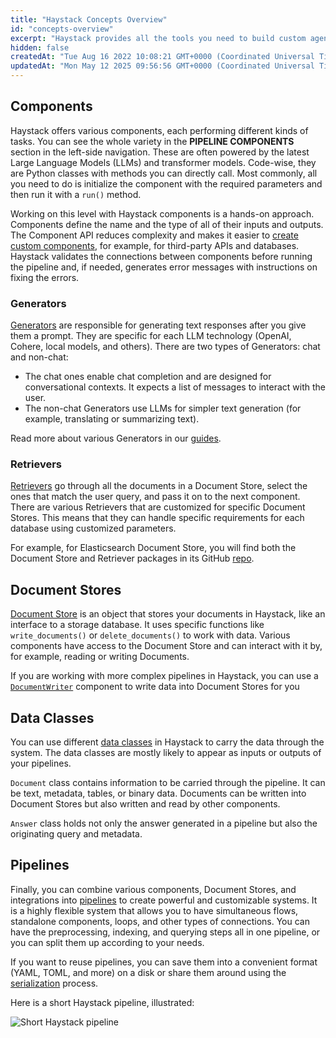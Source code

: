 ```yaml
---
title: "Haystack Concepts Overview"
id: "concepts-overview"
excerpt: "Haystack provides all the tools you need to build custom agents and RAG pipelines with LLMs that work for you. This includes everything from prototyping to deployment. This page discusses the most important concepts Haystack operates on."
hidden: false
createdAt: "Tue Aug 16 2022 10:08:21 GMT+0000 (Coordinated Universal Time)"
updatedAt: "Mon May 12 2025 09:56:56 GMT+0000 (Coordinated Universal Time)"
---
```

## Components

Haystack offers various components, each performing different kinds of tasks. You can see the whole variety in the **PIPELINE COMPONENTS** section in the left-side navigation. These are often powered by the latest Large Language Models (LLMs) and transformer models. Code-wise, they are Python classes with methods you can directly call. Most commonly, all you need to do is initialize the component with the required parameters and then run it with a `run()` method.

Working on this level with Haystack components is a hands-on approach. Components define the name and the type of all of their inputs and outputs. The Component API reduces complexity and makes it easier to [create custom components](/docs/custom-components), for example, for third-party APIs and databases. Haystack validates the connections between components before running the pipeline and, if needed, generates error messages with instructions on fixing the errors.

### Generators

[Generators](/docs/generators) are responsible for generating text responses after you give them a prompt. They are specific for each LLM technology (OpenAI, Cohere, local models, and others). There are two types of Generators: chat and non-chat:

- The chat ones enable chat completion and are designed for conversational contexts. It expects a list of messages to interact with the user.
- The non-chat Generators use LLMs for simpler text generation (for example, translating or summarizing text).

Read more about various Generators in our [guides](/docs/choosing-the-right-generator).

### Retrievers

[Retrievers](/docs/retrievers) go through all the documents in a Document Store, select the ones that match the user query, and pass it on to the next component. There are various Retrievers that are customized for specific Document Stores. This means that they can handle specific requirements for each database using customized parameters.

For example, for Elasticsearch Document Store, you will find both the Document Store and Retriever packages in its GitHub [repo](https://github.com/deepset-ai/haystack-core-integrations/tree/main/integrations/elasticsearch).

## Document Stores

[Document Store](/docs/document-store) is an object that stores your documents in Haystack, like an interface to a storage database. It uses specific functions like `write_documents()` or `delete_documents()` to work with data. Various components have access to the Document Store and can interact with it by, for example, reading or writing Documents.

If you are working with more complex pipelines in Haystack, you can use a [`DocumentWriter`](/docs/documentwriter) component to write data into Document Stores for you

## Data Classes

You can use different [data classes](/docs/data-classes) in Haystack to carry the data through the system. The data classes are mostly likely to appear as inputs or outputs of your pipelines.

`Document` class contains information to be carried through the pipeline. It can be text, metadata, tables, or binary data. Documents can be written into Document Stores but also written and read by other components.

`Answer` class holds not only the answer generated in a pipeline but also the originating query and metadata.

## Pipelines

Finally, you can combine various components, Document Stores, and integrations into [pipelines](/docs/pipelines) to create powerful and customizable systems. It is a highly flexible system that allows you to have simultaneous flows, standalone components, loops, and other types of connections. You can have the preprocessing, indexing, and querying steps all in one pipeline, or you can split them up according to your needs.

If you want to reuse pipelines, you can save them into a convenient format (YAML, TOML, and more) on a disk or share them around using the [serialization](/docs/serialization) process.

Here is a short Haystack pipeline, illustrated:

![Short Haystack pipeline](../assets/pipeline-illustration-overview.png)
